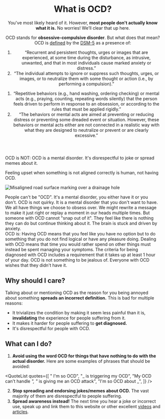 <Meta
  title="What is OCD? - Neurodiversity Wiki"
  description="OCD stands for obsessive-compulsive disorder. Learn about what it means to have OCD. Written by people with OCD!"
  social="/social/ocd.jpg"
/>

<Header>

# What is OCD?

You've most likely heard of it. However, **most people don't actually know what it is.** No worries! We’ll clear that up here.

OCD stands for **obsessive-compulsive disorder**. But what does that mean? OCD is [defined](https://www.ncbi.nlm.nih.gov/books/NBK519704/table/ch3.t13) by the [DSM-5](https://en.wikipedia.org/wiki/DSM-5) as a presence of:

<Definition>
<DefinitionItem summary="Obsessions">

1. “Recurrent and persistent thoughts, urges or images that are experienced, at some time during the disturbance, as intrusive, unwanted, and that in most individuals cause marked anxiety or distress.”
2. “The individual attempts to ignore or suppress such thoughts, urges, or images, or to neutralize them with some thought or action (i.e., by performing a compulsion).”

</DefinitionItem>
<DefinitionItem summary="Compulsions">

1. “Repetitive behaviors (e.g., hand washing, ordering checking) or mental acts (e.g., praying, counting, repeating words silently) that the person feels driven to perform in response to an obsession, or according to the rules that must be applied rigidly.”
2. “The behaviors or mental acts are aimed at preventing or reducing distress or preventing some dreaded event or situation. However, these behaviors or mental acts either are not connected in a realistic way with what they are designed to neutralize or prevent or are clearly excessive.”

</DefinitionItem>
</Definition>

</Header>

<Box>
<div>
<IconHeading url="/icons/cross.svg" alt="Cross icon">OCD is NOT:</IconHeading>

<Definition>
<DefinitionItem summary="Something to joke about">
OCD is a mental disorder. It's disrespectful to joke or spread memes about
it.
</DefinitionItem>
<DefinitionItem summary="Being upset at asymmetrical things">

Feeling upset when something is not aligned correctly is human, not having
OCD.

![Misaligned road surface marking over a drainage hole](/examples/asymetry.jpg)

</DefinitionItem>
<DefinitionItem summary="A personality type">
People can't be "OCD". It's a mental disorder, you either have it or you
don't.
</DefinitionItem>
<DefinitionItem summary="Quirky">
OCD is not quirky. It is a mental disorder that you don't want to have.
</DefinitionItem>
<DefinitionItem summary="A choice">
We all have things we choose to obsess over. We might rewrite a message to
make it just right or replay a moment in our heads multiple times. But
someone with OCD cannot "snap out of it". They feel like there is
nothing they can do but continue thinking about it. The brain is stuck and
driven by anxiety.
</DefinitionItem>
</Definition>
</div>

<div>
<IconHeading url="/icons/check.svg" alt="Check icon">OCD is:</IconHeading>

<Definition>
<DefinitionItem summary="Taxing">Having OCD means that you feel like you have no option but to do something that you do not find logical or have any pleasure doing.</DefinitionItem>
<DefinitionItem summary="Time-consuming">Dealing with OCD means that time you would rather spend on other things must instead be spent managing your symptoms. The criteria for being diagnosed with OCD includes a requirement that it takes up at least 1 hour of your day.</DefinitionItem>
<DefinitionItem summary="Unwanted">OCD is not something to be jealous of. Everyone with OCD wishes that they didn't have it.</DefinitionItem>
</Definition>
</div>

</Box>

<Section>

## Why should I care?

Talking about or mentioning OCD as the reason for you being annoyed about something **spreads an incorrect definition.** This is bad for multiple reasons:

- It trivializes the condition by making it seem less painful than it is, **invalidating** the experience for people suffering from it.
- It makes it harder for people suffering to **get diagnosed.**
- It's disrespectful for people with OCD.

</Section>

<Section>

## What can I do?

1. **Avoid using the word OCD for things that have nothing to do with the actual disorder.** Here are some examples of phrases that should be avoided:

<QuoteList
  quotes={[
    " I'm so OCD",
    "_ is triggering my OCD",
    "My OCD can't handle _",
    "_ is giving me an OCD attack",
    "I'm so OCD about _",
  ]}
/>

2. **Stop spreading and endorsing jokes/memes about OCD.** The vast majority of them are disrespectful to people suffering.
3. **Spread awareness instead!** The next time you hear a joke or incorrect use, speak up and link them to this website or other excellent [videos](https://www.youtube.com/watch?v=EXx20g2Poe8) and [articles](https://iocdf.org/blog/2013/03/01/5-things-ocd-is-not/).

</Section>
